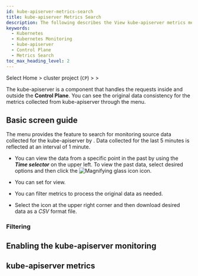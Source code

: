 ```yaml
---
id: kube-apiserver-metrics-search
title: kube-apiserver Metrics Search
description: The following describes the View kube-apiserver metrics menu.
keywords:
  - Kubernetes
  - Kubernetes Monitoring
  - kube-apiserver
  - Control Plane
  - Metrics Search
toc_max_heading_level: 2
---
```


Select Home &gt; cluster project (<code class='my'>CP</code>) &gt; <Cmdname sid="side_controlPlane" className="uitext" /> &gt; <Cmdname sid="side_kubeApiserverMetricsSearch" className="uitext" />


<K8skubeapiservercommon />

The kube-apiserver is a component that handles the requests inside and outside the **Control Plane**. You can see the original data consistency for the metrics collected from kube-apiserver through the <Cmdname sid="side_kubeApiserverMetricsSearch" className="uitext" /> menu. 

## Basic screen guide

<ImgLang img='k8s-apiserver-metrics-search.png' desc='kube-apiserver Metrics Search' />

The <Cmdname sid="side_kubeApiserverMetricsSearch" className="uitext" /> menu provides the feature to search for monitoring source data collected for the kube-apiserver by <Cmdname sid="category" className="uitext" />. Data collected for the last 5 minutes is reflected at an interval of 1 minute.

- You can view the data from a specific point in the past by using the **_Time selector_** on the upper left. To view the past data, select desired options and then click the ![Magnifying glass icon](/img/ic-search-on-press.svg) <Cmdname sid="search" className="uitext" /> icon.

- You can set <Cmdname sid="max_count" className="uitext" /> for view. 

- You can filter metrics to process the original data as needed. 

- Select the <Cmdname sid="download" className="uitext" /> icon at the upper right corner and then download desired data as a _CSV_ format file.

### Filtering


<K8slistfilter />

## Enabling the kube-apiserver monitoring


<K8skubeapiservermonitoring />

## kube-apiserver metrics


<K8skubeapiservermetric />
